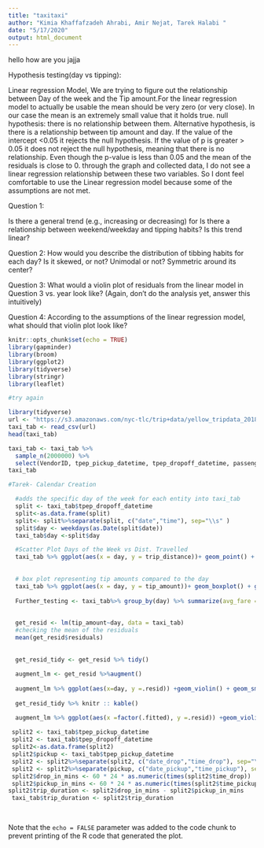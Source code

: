 ```yaml
---
title: "taxitaxi"
author: "Kimia Khaffafzadeh Ahrabi, Amir Nejat, Tarek Halabi "
date: "5/17/2020"
output: html_document
---
```



hello how are you jajja

Hypothesis testing(day vs tipping):

Linear regression Model, We are trying to figure out the relationship between Day of the week and the Tip amount.For the linear regression model to actually be usable the mean should be very zero (or very close). In our case the mean is an extremely small value that it holds true.
null hypothesis: there is no relationship between them. Alternative hypothesis, is there is a relationship between tip amount and day. If the value of the intercept <0.05  it rejects the null hypothesis. If the value of p is greater > 0.05 it does not reject the null hypothesis, meaning that there is no relationship. Even though the p-value is less than 0.05 and the mean of the residuals is close to 0. through the graph and collected data, I do not see a linear regression relationship between these two variables. So I dont feel comfortable to use the Linear regression model because some of the assumptions are not met. 

Question 1:

Is there a general trend (e.g., increasing or decreasing) for Is there a relationship between weekend/weekday and tipping habits? Is this trend linear? 



Question 2: How would you describe the distribution of tibbing habits for each day? Is it skewed, or not? Unimodal or not? Symmetric around its center?

Question 3: What would a violin plot of residuals from the linear model in Question 3 vs. year look like? (Again, don’t do the analysis yet, answer this intuitively)

Question 4: According to the assumptions of the linear regression model, what should that violin plot look like?




```r
knitr::opts_chunk$set(echo = TRUE)
library(gapminder)
library(broom)
library(ggplot2)
library(tidyverse)
library(stringr)
library(leaflet)

#try again
```

```r
library(tidyverse)
url <- "https://s3.amazonaws.com/nyc-tlc/trip+data/yellow_tripdata_2018-10.csv"
taxi_tab <- read_csv(url)
head(taxi_tab)
```

```r

taxi_tab <- taxi_tab %>%
  sample_n(2000000) %>%
  select(VendorID, tpep_pickup_datetime, tpep_dropoff_datetime, passenger_count, trip_distance, fare_amount, tip_amount, tolls_amount, PULocationID, DOLocationID)
taxi_tab

#Tarek- Calendar Creation

  #adds the specific day of the week for each entity into taxi_tab
  split <- taxi_tab$tpep_dropoff_datetime
  split<-as.data.frame(split)
  split<- split%>%separate(split, c("date","time"), sep="\\s" )
  split$day <- weekdays(as.Date(split$date))
  taxi_tab$day <-split$day

  #Scatter Plot Days of the Week vs Dist. Travelled
  taxi_tab %>% ggplot(aes(x = day, y = trip_distance))+ geom_point() + labs(title = "Day of the Week Vs Distance Travelled")
 
  
  # box plot representing tip amounts compared to the day
  taxi_tab %>% ggplot(aes(x = day, y = tip_amount))+ geom_boxplot() + geom_smooth(method = lm)+ labs(title = "Day of the Week Vs Tip amount")
  
  Further_testing <- taxi_tab%>% group_by(day) %>% summarize(avg_fare = mean(fare_amount), avg_tip = mean(tip_amount), sum_fare = sum(fare_amount), sum_tip = sum(tip_amount), Count = n() )
  
  
  get_resid <- lm(tip_amount~day, data = taxi_tab)
  #checking the mean of the residuals
  mean(get_resid$residuals)
  
  
  get_resid_tidy <- get_resid %>% tidy() 
  
  augment_lm <- get_resid %>%augment()
  
  augment_lm %>% ggplot(aes(x=day, y =.resid)) +geom_violin() + geom_smooth(method = lm)+ labs(title = "Residuals vs year", x ="day", y = "residual")
  
  get_resid_tidy %>% knitr :: kable()

  augment_lm %>% ggplot(aes(x =factor(.fitted), y =.resid)) +geom_violin() + geom_smooth()+ labs(title = "Residuals vs fitted", x =" fitted", y = "residual")
  
 split2 <- taxi_tab$tpep_pickup_datetime
 split2 <- taxi_tab$tpep_dropoff_datetime
 split2<-as.data.frame(split2)
 split2$pickup <- taxi_tab$tpep_pickup_datetime
 split2 <- split2%>%separate(split2, c("date_drop","time_drop"), sep="\\s" )
 split2 <- split2%>%separate(pickup, c("date_pickup","time_pickup"), sep="\\s" )
 split2$drop_in_mins <- 60 * 24 * as.numeric(times(split2$time_drop))
 split2$pickup_in_mins <- 60 * 24 * as.numeric(times(split2$time_pickup))
split2$trip_duration <- split2$drop_in_mins - split2$pickup_in_mins
 taxi_tab$trip_duration <- split2$trip_duration

  
```

Note that the `echo = FALSE` parameter was added to the code chunk to prevent printing of the R code that generated the plot.
